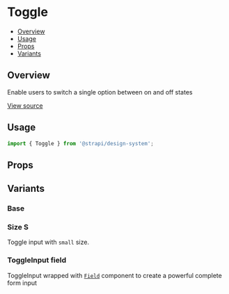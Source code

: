 

<Meta of={ToggleStories} />

# Toggle

- [Overview](#overview)
- [Usage](#usage)
- [Props](#props)
- [Variants](#variants)

## Overview

Enable users to switch a single option between on and off states

[View source](https://github.com/strapi/design-system/tree/main/packages/strapi-design-system/src/ToggleInput)

## Usage

```js
import { Toggle } from '@strapi/design-system';
```

<Canvas of={ToggleStories.Base} />

## Props

<ArgsTable of={Toggle} />

## Variants

### Base

<Canvas of={ToggleStories.Base} />

### Size S

Toggle input with `small` size.

<Canvas of={ToggleStories.SizeS} />

### ToggleInput field

ToggleInput wrapped with
[`Field`](https://github.com/strapi/design-system/tree/main/packages/strapi-design-system/src/Field) component to create
a powerful complete form input

<Canvas of={ToggleStories.WithField} />
